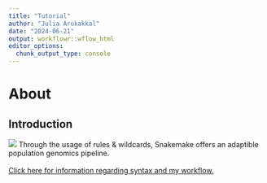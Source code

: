 ---
title: "Tutorial"
author: "Julia Arukakkal"
date: "2024-06-21"
output: workflowr::wflow_html
editor_options:
  chunk_output_type: console
---
# About {.tabset}

## Introduction 
<span class="tab-container">
  <img src="assets/locusts.png"> 
  <span class="content">
    Through the usage of rules & wildcards, Snakemake offers an adaptible population genomics pipeline. 
    <br>
    <br>
    <a href="snakemake.html"> Click here for information regarding syntax and my workflow. </a>
    <br>
  </span>
</span>

  



```{r}

```

